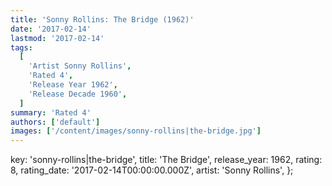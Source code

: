 ```yaml
---
title: 'Sonny Rollins: The Bridge (1962)'
date: '2017-02-14'
lastmod: '2017-02-14'
tags:
  [
    'Artist Sonny Rollins',
    'Rated 4',
    'Release Year 1962',
    'Release Decade 1960',
  ]
summary: 'Rated 4'
authors: ['default']
images: ['/content/images/sonny-rollins|the-bridge.jpg']
---
```


  key: 'sonny-rollins|the-bridge',
  title: 'The Bridge',
  release_year: 1962,
  rating: 8,
  rating_date: '2017-02-14T00:00:00.000Z',
  artist: 'Sonny Rollins',
};

<MusicRating data={data} />
